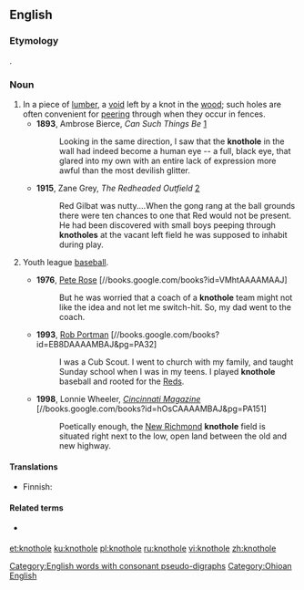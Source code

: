 ==English==

===Etymology===
{{compound|knot|hole|lang=en}}.

===Noun===
{{en-noun}}

# In a piece of [[lumber]], a [[void]] left by a knot in the [[wood]]; such holes are often convenient for [[peering]] through when they occur in fences.
#* '''1893''', Ambrose Bierce, ''Can Such Things Be'' [http://etext.virginia.edu/etcbin/ot2www-pubeng?specfile=/texts/english/modeng/publicsearch/modengpub.o2w&act=surround&offset=94501230&tag=Bierce,+Ambrose:+Can+Such+Things+Be,+1893&query=+knothole&id=BieCans]
#*: Looking in the same direction, I saw that the '''knothole''' in the wall had indeed become a human eye -- a full, black eye, that glared into my own with an entire lack of expression more awful than the most devilish glitter.
#* '''1915''', Zane Grey, ''The Redheaded Outfield'' [http://etext.virginia.edu/etcbin/ot2www-pubeng?specfile=/texts/english/modeng/publicsearch/modengpub.o2w&act=text&offset=329695594&textreg=1&query=knothole&id=GreRedh]
#*: Red Gilbat was nutty....When the gong rang at the ball grounds there were ten chances to one that Red would not be present. He had been discovered with small boys peeping through '''knotholes''' at the vacant left field he was supposed to inhabit during play.
# {{label|en|US|sports}} Youth league [[baseball]].
#* '''1976''', [[w:Pete Rose|Pete Rose]] [//books.google.com/books?id=VMhtAAAAMAAJ]
#*: But he was worried that a coach of a '''knothole''' team might not like the idea and not let me switch-hit. So, my dad went to the coach.
#* '''1993''', [[w:Rob Portman|Rob Portman]] [//books.google.com/books?id=EB8DAAAAMBAJ&pg=PA32]
#*: I was a Cub Scout. I went to church with my family, and taught Sunday school when I was in my teens. I played '''knothole''' baseball and rooted for the [[w:Cincinnati Reds|Reds]].
#* '''1998''', Lonnie Wheeler, ''[[w:Cincinnati Magazine|Cincinnati Magazine]]'' [//books.google.com/books?id=hOsCAAAAMBAJ&pg=PA151]
#*: Poetically enough, the [[w:New Richmond, Ohio|New Richmond]] '''knothole''' field is situated right next to the low, open land between the old and new highway.

====Translations====
{{trans-top|void left by a knot in the wood}}
* Finnish: {{t|fi|oksanreikä}}
{{trans-mid}}
{{trans-bottom}}

====Related terms====
* {{sense|baseball}} {{l|en|peewee}}

[[Category:English words with consonant pseudo-digraphs]]
[[Category:Ohioan English]]

[[et:knothole]]
[[ku:knothole]]
[[pl:knothole]]
[[ru:knothole]]
[[vi:knothole]]
[[zh:knothole]]